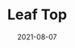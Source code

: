 ---
cover: "./leaftop1.JPG"
date: "2021-08-07"
title: "Leaf Top"
areas:
  - TheKnitStitch
  - Knit Pattern
---
